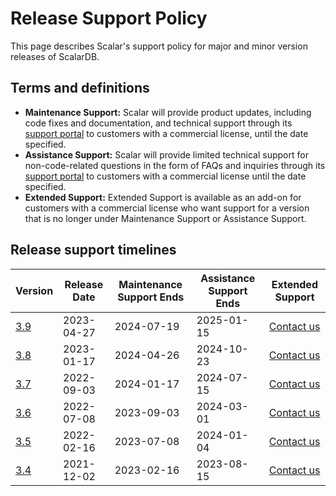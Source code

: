 # Release Support Policy

This page describes Scalar's support policy for major and minor version releases of ScalarDB.

## Terms and definitions

- **Maintenance Support:** Scalar will provide product updates, including code fixes and documentation, and technical support through its [support portal](https://support.scalar-labs.com/) to customers with a commercial license, until the date specified.
- **Assistance Support:** Scalar will provide limited technical support for non-code-related questions in the form of FAQs and inquiries through its [support portal](https://support.scalar-labs.com/) to customers with a commercial license until the date specified.
- **Extended Support:** Extended Support is available as an add-on for customers with a commercial license who want support for a version that is no longer under Maintenance Support or Assistance Support.

## Release support timelines

<table>
  <thead>
    <tr>
      <th>Version</th>
      <th>Release Date</th>
      <th>Maintenance Support Ends</th>
      <th>Assistance Support Ends</th>
      <th>Extended Support</th>
    </tr>
  </thead>
  <tbody>
    <tr>
      <td><a href="https://scalardb.scalar-labs.com/docs/3.9/releases/release-notes#v390">3.9</a></td>
      <td>2023-04-27</td>
      <td>2024-07-19</td>
      <td>2025-01-15</td>
      <td><a href="https://www.scalar-labs.com/contact">Contact us</a></td>
    </tr>
    <tr>
      <td><a href="https://scalardb.scalar-labs.com/docs/3.8/releases/release-notes#v380">3.8</a></td>
      <td>2023-01-17</td>
      <td>2024-04-26</td>
      <td>2024-10-23</td>
      <td><a href="https://www.scalar-labs.com/contact">Contact us</a></td>
    </tr>
    <tr>
      <td><a href="https://scalardb.scalar-labs.com/docs/3.7/releases/release-notes#v370">3.7</a></td>
      <td>2022-09-03</td>
      <td>2024-01-17</td>
      <td>2024-07-15</td>
      <td><a href="https://www.scalar-labs.com/contact">Contact us</a></td>
    </tr>
    <tr>
      <td><a href="https://scalardb.scalar-labs.com/docs/3.6/releases/release-notes#v360">3.6</a></td>
      <td>2022-07-08</td>
      <td>2023-09-03</td>
      <td>2024-03-01</td>
      <td><a href="https://www.scalar-labs.com/contact">Contact us</a></td>
    </tr>
    <tr>
      <td><a href="https://scalardb.scalar-labs.com/docs/3.5/releases/release-notes#v350">3.5</a></td>
      <td>2022-02-16</td>
      <td>2023-07-08</td>
      <td>2024-01-04</td>
      <td><a href="https://www.scalar-labs.com/contact">Contact us</a></td>
    </tr>
    <tr>
      <td><a href="https://scalardb.scalar-labs.com/docs/3.4/releases/release-notes#v340">3.4</a></td>
      <td>2021-12-02</td>
      <td>2023-02-16</td>
      <td>2023-08-15</td>
      <td><a href="https://www.scalar-labs.com/contact">Contact us</a></td>
    </tr>
  </tbody>
</table>
